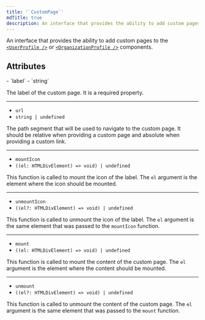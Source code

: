 ```yaml
---
title: '`CustomPage`'
mdTitle: true
description: An interface that provides the ability to add custom pages to the <UserProfile /> or <OrganizationProfile /> components.
---
```


An interface that provides the ability to add custom pages to the [`<UserProfile />`][userprofile-ref] or [`<OrganizationProfile />`][orgprofile-ref] components.

## Attributes

<Properties>
  - `label`
  - `string`

  The label of the custom page. It is a required property.

  ---

  - `url`
  - `string | undefined`

  The path segment that will be used to navigate to the custom page. It should be relative when providing a custom page and absolute when providing a custom link.

  ---

  - `mountIcon`
  - `((el: HTMLDivElement) => void) | undefined`

  This function is called to mount the icon of the label. The `el` argument is the element where the icon should be mounted.

  ---

  - `unmountIcon`
  - `((el?: HTMLDivElement) => void) | undefined`

  This function is called to unmount the icon of the label. The `el` argument is the same element that was passed to the `mountIcon` function.

  ---

  - `mount`
  - `((el: HTMLDivElement) => void) | undefined`

  This function is called to mount the content of the custom page. The `el` argument is the element where the content should be mounted.

  ---

  - `unmount`
  - `((el?: HTMLDivElement) => void) | undefined`

  This function is called to unmount the content of the custom page. The `el` argument is the same element that was passed to the `mount` function.
</Properties>

[userprofile-ref]: /docs/components/user/user-profile

[orgprofile-ref]: /docs/components/organization/organization-profile
